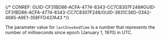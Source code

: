 

{/* CONREF: GUID-CF31BD86-ACFA-4774-8343-CC7C8307F248#GUID-CF31BD86-ACFA-4774-8343-CC7C8307F248/GUID-3831C36D-03A2-4685-A9E1-358FFD437A43  */}

The parameter value for `lastInvokedTime` is a number that represents the number of milliseconds since epoch (January 1, 1970) in UTC.
